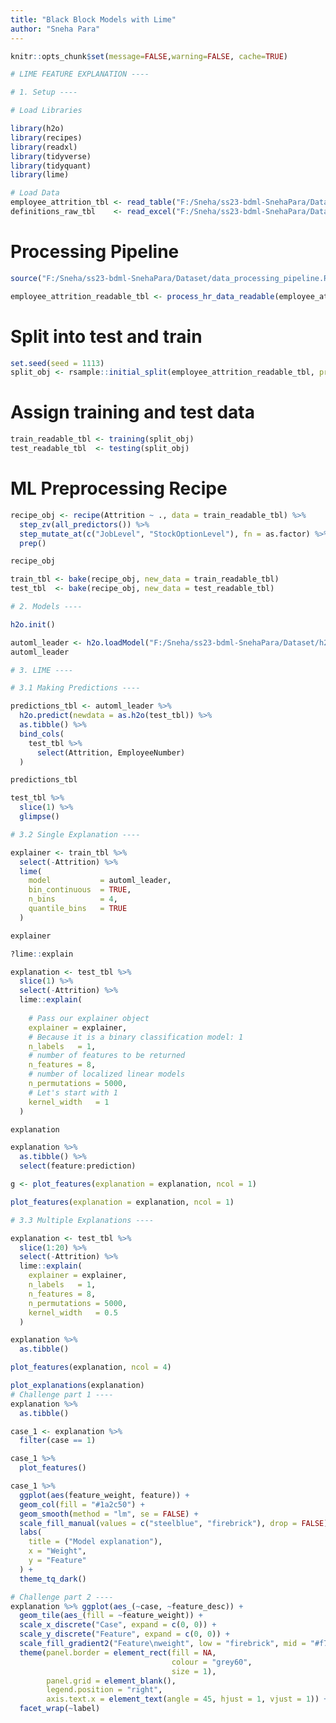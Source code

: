```yaml
---
title: "Black Block Models with Lime"
author: "Sneha Para"
---
```


```r
knitr::opts_chunk$set(message=FALSE,warning=FALSE, cache=TRUE)
```
```r
# LIME FEATURE EXPLANATION ----

# 1. Setup ----

# Load Libraries 

library(h2o)
library(recipes)
library(readxl)
library(tidyverse)
library(tidyquant)
library(lime)
```
```r
# Load Data
employee_attrition_tbl <- read_table("F:/Sneha/ss23-bdml-SnehaPara/Dataset/datasets-1067-1925-WA_Fn-UseC_-HR-Employee-Attrition.txt")
definitions_raw_tbl    <- read_excel("F:/Sneha/ss23-bdml-SnehaPara/Dataset/data_definitions.xlsx", sheet = 1, col_names = FALSE)
```

# Processing Pipeline
```r
source("F:/Sneha/ss23-bdml-SnehaPara/Dataset/data_processing_pipeline.R")

employee_attrition_readable_tbl <- process_hr_data_readable(employee_attrition_tbl, definitions_raw_tbl)
```
# Split into test and train
```r
set.seed(seed = 1113)
split_obj <- rsample::initial_split(employee_attrition_readable_tbl, prop = 0.85)
```
# Assign training and test data
```r
train_readable_tbl <- training(split_obj)
test_readable_tbl  <- testing(split_obj)
```
# ML Preprocessing Recipe 
```r
recipe_obj <- recipe(Attrition ~ ., data = train_readable_tbl) %>%
  step_zv(all_predictors()) %>%
  step_mutate_at(c("JobLevel", "StockOptionLevel"), fn = as.factor) %>% 
  prep()

recipe_obj

train_tbl <- bake(recipe_obj, new_data = train_readable_tbl)
test_tbl  <- bake(recipe_obj, new_data = test_readable_tbl)

# 2. Models ----

h2o.init()

automl_leader <- h2o.loadModel("F:/Sneha/ss23-bdml-SnehaPara/Dataset/h20_models/StackedEnsemble_AllModels_1_AutoML_1_20240430_135534")
automl_leader

# 3. LIME ----

# 3.1 Making Predictions ----

predictions_tbl <- automl_leader %>% 
  h2o.predict(newdata = as.h2o(test_tbl)) %>%
  as.tibble() %>%
  bind_cols(
    test_tbl %>%
      select(Attrition, EmployeeNumber)
  )

predictions_tbl

test_tbl %>%
  slice(1) %>%
  glimpse()

# 3.2 Single Explanation ----

explainer <- train_tbl %>%
  select(-Attrition) %>%
  lime(
    model           = automl_leader,
    bin_continuous  = TRUE,
    n_bins          = 4,
    quantile_bins   = TRUE
  )

explainer

?lime::explain

explanation <- test_tbl %>%
  slice(1) %>%
  select(-Attrition) %>%
  lime::explain(
    
    # Pass our explainer object
    explainer = explainer,
    # Because it is a binary classification model: 1
    n_labels   = 1,
    # number of features to be returned
    n_features = 8,
    # number of localized linear models
    n_permutations = 5000,
    # Let's start with 1
    kernel_width   = 1
  )

explanation

explanation %>%
  as.tibble() %>%
  select(feature:prediction) 

g <- plot_features(explanation = explanation, ncol = 1)

plot_features(explanation = explanation, ncol = 1)

# 3.3 Multiple Explanations ----

explanation <- test_tbl %>%
  slice(1:20) %>%
  select(-Attrition) %>%
  lime::explain(
    explainer = explainer,
    n_labels   = 1,
    n_features = 8,
    n_permutations = 5000,
    kernel_width   = 0.5
  )

explanation %>%
  as.tibble()

plot_features(explanation, ncol = 4)

plot_explanations(explanation)
# Challenge part 1 ----
explanation %>% 
  as.tibble()

case_1 <- explanation %>%
  filter(case == 1)

case_1 %>%
  plot_features()

case_1 %>%
  ggplot(aes(feature_weight, feature)) +
  geom_col(fill = "#1a2c50") +
  geom_smooth(method = "lm", se = FALSE) +
  scale_fill_manual(values = c("steelblue", "firebrick"), drop = FALSE) +
  labs(
    title = ("Model explanation"),
    x = "Weight",
    y = "Feature"
  ) +
  theme_tq_dark()

# Challenge part 2 ----
explanation %>% ggplot(aes_(~case, ~feature_desc)) +
  geom_tile(aes_(fill = ~feature_weight)) + 
  scale_x_discrete("Case", expand = c(0, 0)) +
  scale_y_discrete("Feature", expand = c(0, 0)) +
  scale_fill_gradient2("Feature\nweight", low = "firebrick", mid = "#f7f7f7", high = "steelblue") +
  theme(panel.border = element_rect(fill = NA,
                                    colour = "grey60",
                                    size = 1),
        panel.grid = element_blank(),
        legend.position = "right",
        axis.text.x = element_text(angle = 45, hjust = 1, vjust = 1)) +
  facet_wrap(~label)

```